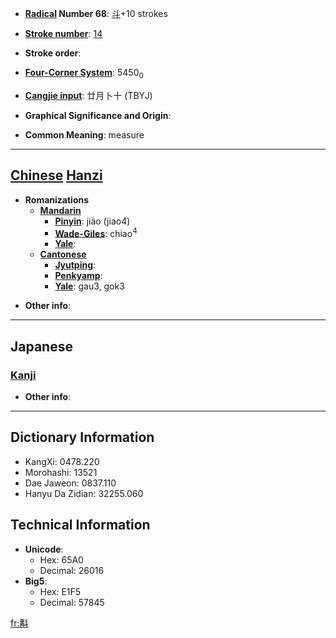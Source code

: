 * '''[[Wiktionary:Chinese radical index| Radical]] Number 68''': [[Wiktionary:Chinese radical index 斗|斗]]+10 strokes

* '''[[Wiktionary:Chinese total strokes index|Stroke number]]''': [[Wiktionary:Chinese total strokes index 14|14]]

* '''Stroke order''': 

* '''[[Wiktionary:Chinese four corner index|Four-Corner System]]''': 5450<sub>0</sub>

* '''[[Wiktionary:Chinese Cangjie index|Cangjie input]]''': 廿月卜十 (TBYJ)

* '''Graphical Significance and Origin''': 

* '''Common Meaning''': measure

----

== [[Chinese]] [[Hanzi]] ==

* '''Romanizations'''
** '''[[Mandarin]]'''
*** '''[[Pinyin]]''': jiào (jiao4)
*** '''[[Wade-Giles]]''': chiao<sup>4</sup>
*** '''[[Yale]]''': 
** '''[[Cantonese]]'''
*** '''[[Jyutping]]''':
*** '''[[Penkyamp]]''': 
*** '''[[Yale]]''': gau3, gok3

* '''Other info''': 

----

==Japanese==
===[[Kanji]]===
{{kanji|on readings=[[かく]] (kaku), [[こう]] (kō), [[きょう]] (kyō)
|kun readings=[[はかる]] (hakaru)
}}

* '''Other info''':  

----

== Dictionary Information ==

* KangXi: 0478.220
* Morohashi: 13521
* Dae Jaweon: 0837.110
* Hanyu Da Zidian: 32255.060

== Technical Information ==

* '''Unicode''':
** Hex: 65A0
** Decimal: 26016
* '''Big5''':
** Hex: E1F5
** Decimal: 57845

[[fr:斠]]